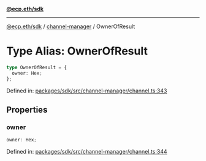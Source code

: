 [**@ecp.eth/sdk**](../../index.mdx)

***

[@ecp.eth/sdk](/sdk-reference/index.mdx) / [channel-manager](/sdk-reference/channel-manager/index.mdx) / OwnerOfResult

# Type Alias: OwnerOfResult

```ts
type OwnerOfResult = {
  owner: Hex;
};
```

Defined in: [packages/sdk/src/channel-manager/channel.ts:343](https://github.com/ecp-eth/comments-monorepo/blob/main/packages/sdk/src/channel-manager/channel.ts#L343)

## Properties

### owner

```ts
owner: Hex;
```

Defined in: [packages/sdk/src/channel-manager/channel.ts:344](https://github.com/ecp-eth/comments-monorepo/blob/main/packages/sdk/src/channel-manager/channel.ts#L344)
